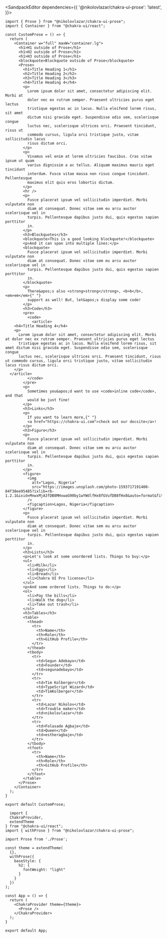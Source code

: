 <SandpackEditor dependencies={{
  '@nikolovlazar/chakra-ui-prose': 'latest',
}}>

```tsx Prose.tsx
import { Prose } from "@nikolovlazar/chakra-ui-prose";
import { Container } from "@chakra-ui/react";

const CustomProse = () => {
  return (
    <Container w="full" maxW="container.lg">
      <h1>H1 outside of Prose</h1>
      <h1>H2 outside of Prose</h1>
      <h1>H3 outside of Prose</h1>
      <blockquote>Blockquote outside of Prose</blockquote>
      <Prose>
        <h1>Title Heading 1</h1>
        <h2>Title Heading 2</h2>
        <h3>Title Heading 3</h3>
        <h4>Title Heading 4</h4>
        <p>
          Lorem ipsum dolor sit amet, consectetur adipiscing elit. Morbi at
          dolor nec ex rutrum semper. Praesent ultricies purus eget lectus
          tristique egestas ac in lacus. Nulla eleifend lorem risus, sit amet
          dictum nisi gravida eget. Suspendisse odio sem, scelerisque congue
          luctus nec, scelerisque ultrices orci. Praesent tincidunt, risus ut
          commodo cursus, ligula orci tristique justo, vitae sollicitudin lacus
          risus dictum orci.
        </p>
        <p>
          Vivamus vel enim at lorem ultricies faucibus. Cras vitae ipsum ut quam
          varius dignissim a ac tellus. Aliquam maximus mauris eget tincidunt
          interdum. Fusce vitae massa non risus congue tincidunt. Pellentesque
          maximus elit quis eros lobortis dictum.
        </p>
        <hr />
        <p>
          Fusce placerat ipsum vel sollicitudin imperdiet. Morbi vulputate non
          diam at consequat. Donec vitae sem eu arcu auctor scelerisque vel in
          turpis. Pellentesque dapibus justo dui, quis egestas sapien porttitor
          in.
        </p>
        <h3>Blockquotes</h3>
        <blockquote>This is a good looking blockquote!</blockquote>
        <p>And it can span into multiple lines:</p>
        <blockquote>
          Fusce placerat ipsum vel sollicitudin imperdiet. Morbi vulputate non
          diam at consequat. Donec vitae sem eu arcu auctor scelerisque vel in
          turpis. Pellentesque dapibus justo dui, quis egestas sapien porttitor
          in.
        </blockquote>
        <p>
          There&apos;s also <strong>strong</strong>, <b>b</b>, <em>em</em>{" "}
          support as well! But, let&apos;s display some code!
        </p>
        <h3>Code</h3>
        <pre>
          <code>
            <article>
    <h4>Title Heading 4</h4>
    <p>
      Lorem ipsum dolor sit amet, consectetur adipiscing elit. Morbi at dolor nec ex rutrum semper. Praesent ultricies purus eget lectus
      tristique egestas ac in lacus. Nulla eleifend lorem risus, sit amet dictum nisi gravida eget. Suspendisse odio sem, scelerisque congue
      luctus nec, scelerisque ultrices orci. Praesent tincidunt, risus ut commodo cursus, ligula orci tristique justo, vitae sollicitudin lacus risus dictum orci.
    </p>
  </article>
          </code>
        </pre>
        <p>
          Sometimes you&apos;d want to use <code>inline code</code>, and that
          would be just fine!
        </p>
        <h3>Links</h3>
        <p>
          If you want to learn more,{" "}
          <a href="https://chakra-ui.com">check out our docsite</a>!
        </p>
        <h3>Figure</h3>
        <p>
          Fusce placerat ipsum vel sollicitudin imperdiet. Morbi vulputate non
          diam at consequat. Donec vitae sem eu arcu auctor scelerisque vel in
          turpis. Pellentesque dapibus justo dui, quis egestas sapien porttitor
          in.
        </p>
        <figure>
          <img
            alt="Lagos, Nigeria"
            src="https://images.unsplash.com/photo-1593717191400-84f38ee95485?ixlib=rb-1.2.1&ixid=MnwxMjA3fDB8MHxwaG90by1wYWdlfHx8fGVufDB8fHx8&auto=format&fit=crop&w=2048&q=100"
          />
          <figcaption>Lagos, Nigeria</figcaption>
        </figure>
        <p>
          Fusce placerat ipsum vel sollicitudin imperdiet. Morbi vulputate non
          diam at consequat. Donec vitae sem eu arcu auctor scelerisque vel in
          turpis. Pellentesque dapibus justo dui, quis egestas sapien porttitor
          in.
        </p>
        <h3>Lists</h3>
        <p>Let's look at some unordered lists. Things to buy:</p>
        <ul>
          <li>Milk</li>
          <li>Eggs</li>
          <li>Bread</li>
          <li>Chakra UI Pro license</li>
        </ul>
        <p>And some ordered lists. Things to do:</p>
        <ol>
          <li>Pay the bills</li>
          <li>Walk the dog</li>
          <li>Take out trash</li>
        </ol>
        <h3>Tables</h3>
        <table>
          <thead>
            <tr>
              <th>Name</th>
              <th>Role</th>
              <th>GitHub Profile</th>
            </tr>
          </thead>
          <tbody>
            <tr>
              <td>Segun Adebayo</td>
              <td>Founder</td>
              <td>segunadebayo</td>
            </tr>
            <tr>
              <td>Tim Kolberger</td>
              <td>TypeScript Wizard</td>
              <td>TimKolberger</td>
            </tr>
            <tr>
              <td>Lazar Nikolov</td>
              <td>Trouble maker</td>
              <td>nikolovlazar</td>
            </tr>
            <tr>
              <td>Folasade Agbaje</td>
              <td>Queen</td>
              <td>estheragbaje</td>
            </tr>
          </tbody>
          <tfoot>
            <tr>
              <th>Name</th>
              <th>Role</th>
              <th>GitHub Profile</th>
            </tr>
          </tfoot>
        </table>
      </Prose>
    </Container>
  );
}

export default CustomProse;
```

```tsx App.tsx
  import {
  ChakraProvider,
  extendTheme
} from "@chakra-ui/react";
import { withProse } from "@nikolovlazar/chakra-ui-prose";

import Prose from './Prose';

const theme = extendTheme(
  {},
  withProse({
    baseStyle: {
      h2: {
        fontWeight: "light"
      }
    }
  })
);

const App = () => {
  return (
    <ChakraProvider theme={theme}>
      <Prose />
    </ChakraProvider>
  );
}

export default App;
```

</SandpackEditor>
